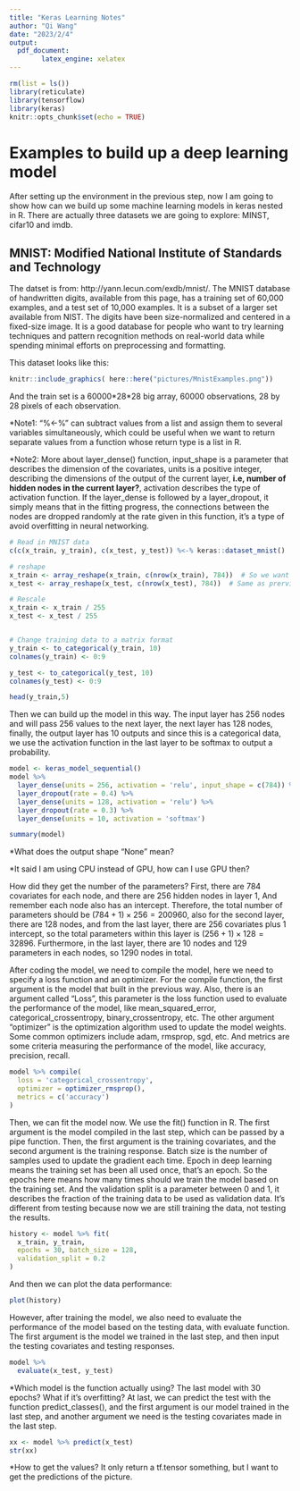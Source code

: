 ```yaml
---
title: "Keras Learning Notes"
author: "Qi Wang"
date: "2023/2/4"
output: 
  pdf_document:
        latex_engine: xelatex   
---
```


```r
rm(list = ls())
library(reticulate)
library(tensorflow)
library(keras)
knitr::opts_chunk$set(echo = TRUE)
```
# Examples to build up a deep learning model

After setting up the environment in the previous step, now I am going to show how can we build up some machine learning models in keras nested in R. There are actually three datasets we are going to explore: MINST, cifar10 and imdb. 

## MNIST: Modified National Institute of Standards and Technology

The datset is from: http://yann.lecun.com/exdb/mnist/. The MNIST database of handwritten digits, available from this page, has a training set of 60,000 examples, and a test set of 10,000 examples. It is a subset of a larger set available from NIST. The digits have been size-normalized and centered in a fixed-size image.
It is a good database for people who want to try learning techniques and pattern recognition methods on real-world data while spending minimal efforts on preprocessing and formatting.


This dataset looks like this:



```r
knitr::include_graphics( here::here("pictures/MnistExamples.png"))
```
And the train set is a 60000\*28\*28 big array, 60000 observations, 28 by 28 pixels of each observation.

*Note1: "%<-%" can subtract values from a list and assign them to several variables simultaneously, which could be useful when we want to return separate values from a function whose return type is a list in R.

\*Note2: More about layer_dense() function, input_shape is a parameter that describes the dimension of the covariates, units is a positive integer, describing the dimensions of the output of the current layer, **i.e, number of hidden nodes in the current layer?**, activation describes the type of activation function. If the layer_dense is followed by a layer_dropout, it simply means that in the fitting progress, the connections between the nodes are dropped randomly at the rate given in this function, it's a type of avoid overfitting in neural networking.

```r
# Read in MNIST data
c(c(x_train, y_train), c(x_test, y_test)) %<-% keras::dataset_mnist()

# reshape
x_train <- array_reshape(x_train, c(nrow(x_train), 784))  # So we want to reshape each observation from a 28*28 picture to a 784 length vector
x_test <- array_reshape(x_test, c(nrow(x_test), 784))  # Same as prervious step

# Rescale 
x_train <- x_train / 255
x_test <- x_test / 255


# Change training data to a matrix format
y_train <- to_categorical(y_train, 10) 
colnames(y_train) <- 0:9

y_test <- to_categorical(y_test, 10)
colnames(y_test) <- 0:9

head(y_train,5)
```
Then we can build up the model in this way. The input layer has 256 nodes and will pass 256 values to the next layer, the next layer has 128 nodes, finally, the output layer has 10 outputs and since this is a categorical data, we use the activation function in the last layer to be softmax to output a probability.



```r
model <- keras_model_sequential() 
model %>% 
  layer_dense(units = 256, activation = 'relu', input_shape = c(784)) %>% 
  layer_dropout(rate = 0.4) %>% 
  layer_dense(units = 128, activation = 'relu') %>%
  layer_dropout(rate = 0.3) %>%
  layer_dense(units = 10, activation = 'softmax')
```

```r
summary(model)
```
*What does the output shape "None" mean?

*It said I am using CPU instead of GPU, how can I use GPU then?

How did they get the number of the parameters? First, there are 784 covariates for each node, and there are 256 hidden nodes in layer 1, And remember each node also has an intercept. Therefore, the total number of parameters should be $(784+1)\times 256=200960$, also for the second layer, there are 128 nodes, and from the last layer, there are 256 covariates plus 1 intercept, so the total parameters within this layer is $(256+1)\times128=32896$. Furthermore, in the last layer, there are 10 nodes and 129 parameters in each nodes, so 1290 nodes in total.

After coding the model, we need to compile the model, here we need to specify a loss function and an optimizer. For the compile function, the first argument is the model that built in the previous way. Also, there is an argument called "Loss", this parameter is the loss function used to evaluate the performance of the model, like mean_squared_error, categorical_crossentropy, binary_crossentropy, etc. The other argument "optimizer" is the optimization algorithm used to update the model weights. Some common optimizers include adam, rmsprop, sgd, etc. And metrics are some criteria measuring the performance of the model, like accuracy, precision, recall.

```r
model %>% compile(
  loss = 'categorical_crossentropy',
  optimizer = optimizer_rmsprop(),
  metrics = c('accuracy')
)
```


Then, we can fit the model now. We use the fit() function in R. The first argument is the model compiled in the last step, which can be passed by a pipe function. Then, the first argument is the training covariates, and the second argument is the training response. Batch size is the number of samples used to update the gradient each time. Epoch in deep learning means the training set has been all used once, that's an epoch. So the epochs here means how many times should we train the model based on the training set. And the validation split is a parameter between 0 and 1, it describes the fraction of the training data to be used as validation data. It's different from testing because now we are still training the data, not testing the results.



```r
history <- model %>% fit(
  x_train, y_train, 
  epochs = 30, batch_size = 128, 
  validation_split = 0.2
)
```

And then we can plot the data performance:

```r
plot(history)
```

However, after training the model, we also need to evaluate the performance of the model based on the testing data, with evaluate function. The first argument is the model we trained in the last step, and then input the testing covariates and testing responses.


```r
model %>%
  evaluate(x_test, y_test)
```
*Which model is the function actually using? The last model with 30 epochs? What if it's overfitting?
At last, we can predict the test with the function predict_classes(), and the first argument is our model trained in the last step, and another argument we need is the testing covariates made in the last step.

```r
xx <- model %>% predict(x_test)
str(xx)
```
*How to get the values? It only return a tf.tensor something, but I want to get the predictions of the picture.
